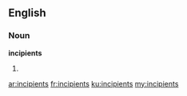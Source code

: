 ==English==

===Noun===
'''incipients'''

# {{plural of|[[incipient]]}}

[[ar:incipients]]
[[fr:incipients]]
[[ku:incipients]]
[[my:incipients]]